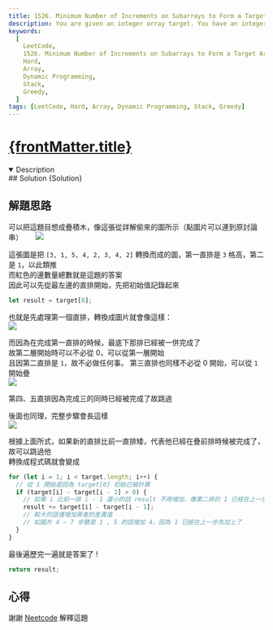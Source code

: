 ```yaml
---
title: 1526. Minimum Number of Increments on Subarrays to Form a Target Array
description: You are given an integer array target. You have an integer array initial of the same size as target with all elements initially zeros. In one operation you can choose any subarray from initial and increment each value by one. Return the minimum number of operations to form a target array from initial. The test cases are generated so that the answer fits in a 32-bit integer.
keywords:
  [
    LeetCode,
    1526. Minimum Number of Increments on Subarrays to Form a Target Array,
    Hard,
    Array,
    Dynamic Programming,
    Stack,
    Greedy,
  ]
tags: [LeetCode, Hard, Array, Dynamic Programming, Stack, Greedy]
---
```


# [{frontMatter.title}](https://leetcode.com/problems/minimum-number-of-increments-on-subarrays-to-form-a-target-array)


<DifficultyBadge difficulty="Hard" />

<Tabs>
  <TabItem value="description" label="題目描述" default>
    <details open>
      <summary>Description</summary>
        <Description />
        <Examples />
    </details> 
  </TabItem>

  <TabItem value="solution" label="解答">
   ## Solution
    <CodeBlock language="js">{Solution}</CodeBlock>
  </TabItem>
</Tabs>

## 解題思路

可以把這題目想成疊積木，像這張從詳解偷來的圖所示（點圖片可以連到原討論串）　　
[![](https://assets.leetcode.com/users/images/3f930d4e-1eea-442d-b27e-31a394ec301d_1595841158.565036.png)](https://leetcode.com/problems/minimum-number-of-increments-on-subarrays-to-form-a-target-array/solutions/754682/wall-of-bricks-by-coder206-w0ok/)

這張圖是把 `[3, 1, 5, 4, 2, 3, 4, 2]` 轉換而成的圖，第一直排是 `3` 格高，第二是 `1`，以此類推  
而紅色的邊數量總數就是這題的答案  
因此可以先從最左邊的直排開始，先把初始值記錄起來

```js
let result = target[0];
```

也就是先處理第一個直排，轉換成圖片就會像這樣：  
![](./images/first.gif)

而因為在完成第一直排的時候，最底下那排已經被一併完成了  
故第二層開始時可以不必從 0，可以從第一層開始  
且因第二直排是 `1`，故不必做任何事。
第三直排也同樣不必從 0 開始，可以從 `1` 開始疊  
![](./images/second.gif)

第四、五直排因為完成三的同時已經被完成了故跳過

後面也同理，完整步驟會長這樣  
![](./images/fullStep.gif)

根據上面所式，如果新的直排比前一直排矮，代表他已經在疊前排時候被完成了，故可以跳過他  
轉換成程式碼就會變成

```js
for (let i = 1; i < target.length; i++) {
  // 從 1 開始是因為 target[0] 初始已被計算
  if (target[i] - target[i - 1] > 0) {
    // 如果 i 比前一排 i - 1 還小的話 result 不用增加，像第二排的 1 已經在上一步被完成了
    result += target[i] - target[i - 1];
    // 較大的話僅增加兩者的差異值
    // 如圖片 4 ~ 7 步驟是 1 , 5 的話增加 4，因為 1 已經在上一步先加上了
  }
}
```

最後遍歷完一遍就是答案了 !

```js
return result;
```

## 心得

謝謝 [Neetcode](https://youtu.be/84mt0YWJd1w?si=K2uBgHKPdhN05eMg) 解釋這題

